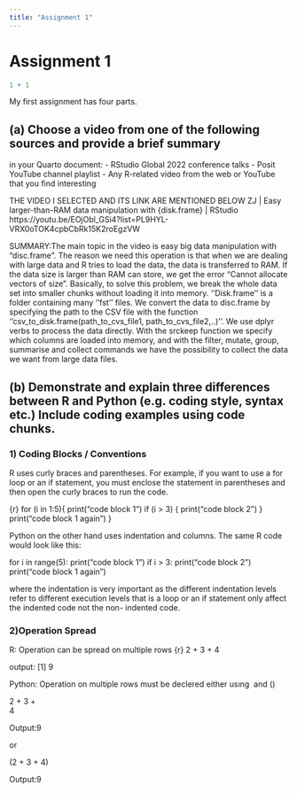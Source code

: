 ```yaml
---
title: "Assignment 1"
---
```


# Assignment 1

```r
1 + 1
```

My first assignment has four parts.

## (a) Choose a video from one of the following sources and provide a brief summary
in your Quarto document:
- RStudio Global 2022 conference talks
- Posit YouTube channel playlist
- Any R-related video from the web or YouTube that you find interesting

THE VIDEO I SELECTED AND ITS LINK ARE MENTIONED BELOW 
ZJ | Easy larger-than-RAM data manipulation with {disk.frame} | RStudio
https://youtu.be/EOjObl_GSi4?list=PL9HYL-VRX0oTOK4cpbCbRk15K2roEgzVW

SUMMARY:The main topic in the video is easy big data manipulation with "disc.frame". The reason we need this operation is that when we are dealing with large data and R tries to load the data, the data is transferred to RAM. If the data size is larger than RAM can store, we get the error "Cannot allocate vectors of size". Basically, to solve this problem, we break the whole data set into smaller chunks without loading it into memory. ''Disk.frame'' is a folder containing many ''fst'' files. We convert the data to disc.frame by specifying the path to the CSV file with the function ''csv_to_disk.frame(path_to_cvs_file1, path_to_cvs_file2,..)''. We use dplyr verbs to process the data directly. With the srckeep function we specify which columns are loaded into memory, and with the filter, mutate, group, summarise and collect commands we have the possibility to collect the data we want from large data files. 

## (b) Demonstrate and explain three differences between R and Python (e.g. coding style, syntax etc.) Include coding examples using code chunks.

### 1) Coding Blocks / Conventions 
R uses curly braces and parentheses. For example, if you want to use a for loop or an if statement, you must enclose the statement in parentheses and then open the curly braces to run the code. 

{r}
for (i in 1:5){
   print("code block 1")
   if (i > 3) {
      print("code block 2")
   }
   print("code block 1 again")
}

Python on the other hand uses indentation and columns. The same R code would look like this:

for i in range(5):
   print("code block 1")
   if i > 3:
      print("code block 2")
   print("code block 1 again")

where the indentation is very important as the different indentation levels refer to different execution levels that is a loop or an if statement only affect the indented code not the non- indented code.

### 2)Operation Spread
R: Operation can be spread on multiple rows
{r}
2 + 3 + 
  4

output: [1] 9

Python: Operation on multiple rows must be declered either usıng \ and ()

2 + 3 + \
4

Output:9

or

(2 + 3 + 
4)

Output:9
